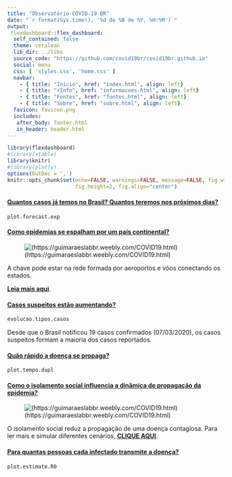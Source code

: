 ```yaml
---
title: "Observatório COVID-19 BR"
date: "`r format(Sys.time(), '%d de %B de %Y, %H:%M')`"
output:
 flexdashboard::flex_dashboard:
  self_contained: false
  theme: cerulean
  lib_dir: ../libs
  source_code: "https://github.com/covid19br/covid19br.github.io"
  social: menu
  css: [ 'styles.css', 'home.css' ]
  navbar:
    - { title: "Início", href: "index.html", align: left}
    - { title: "+Info", href: "informacoes.html", align: left}
    - { title: "Fontes", href: "fontes.html", align: left}
    - { title: "Sobre", href: "sobre.html", align: left}
  favicon: favicon.png
  includes:
   after_body: footer.html
   in_header: header.html
---
```


```r
library(flexdashboard)
#library(xtable)
library(knitr)
#library(plotly)
options(OutDec = ',')
knitr::opts_chunk$set(echo=FALSE, warnings=FALSE, message=FALSE, fig.width=3,
                      fig.height=2, fig.align="center")
```

<div class="container">

<div class="item2">
  <h4><a href="projecao.html" id="casos">Quantos casos já temos no Brasil? Quantos teremos nos próximos dias? </a></h4>
  <a href="projecao.html">
```r
plot.forecast.exp
```
  </a>
</div>

<div class="item">
  <h4><a href="#">Como epidemias se espalham por um país continental?</a></h4>
  
  ![(https://guimaraeslabbr.weebly.com/COVID19.html)](fig/voos_brasil.jpg)
  
  A chave pode estar na rede formada por aeroportos e vôos conectando os estados.
  
  [<b>Leia mais aqui</b>](https://guimaraeslabbr.weebly.com/voos.html).
</div>

<div class="item">
  <h4><a href="#">Casos suspeitos estão aumentando?</a></h4>

```r
evolucao.tipos.casos
```

  Desde que o Brasil notificou 19 casos confirmados (07/03/2020), os casos
  suspeitos formam a maioria dos casos reportados.
</div>

<div class="item">
  <h4><a href="#" id="tduplica">Quão rápido a doença se propaga?</a></h4>
  
  <a href="#">
```r
plot.tempo.dupl
```
  </a>
</div>

<div class="item">
  <h4><a href="#">Como o isolamento social influencia a dinâmica de propagação da epidemia?</a></h4>
  
  ![(https://guimaraeslabbr.weebly.com/COVID19.html)](fig/rede_prsc.jpg)
  
  
  O isolamento social reduz a propagação de uma doença
  contagiosa. Para ler mais e simular diferentes cenários, [<b>CLIQUE
  AQUI</b>](https://guimaraeslabbr.weebly.com/COVID19.html).
</div>

<div class="item">
  <h4><a href="#">Para quantas pessoas cada infectado transmite a doença?</a></h4>
  <a href="#">
```r
plot.estimate.R0
```
  </a>
</div>

</div>
